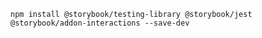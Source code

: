 ```shell
npm install @storybook/testing-library @storybook/jest @storybook/addon-interactions --save-dev
```